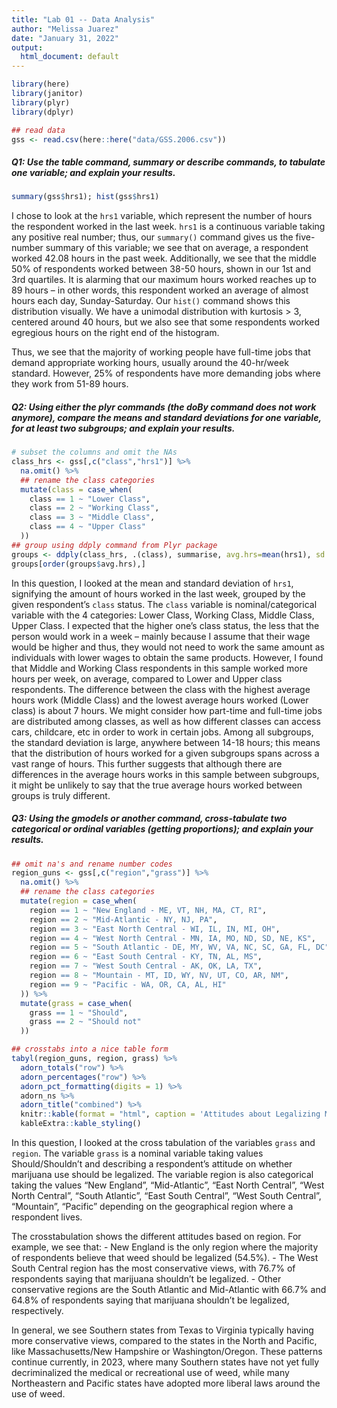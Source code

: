 ```yaml
---
title: "Lab 01 -- Data Analysis"
author: "Melissa Juarez"
date: "January 31, 2022"
output:
  html_document: default
---
```


```r
library(here)
library(janitor)
library(plyr)
library(dplyr)

## read data
gss <- read.csv(here::here("data/GSS.2006.csv"))
```

##### Q1: Use the table command, summary or describe commands, to tabulate one variable; and explain your results.

```r
summary(gss$hrs1); hist(gss$hrs1)
```

I chose to look at the `hrs1` variable, which represent the number of hours the respondent worked in the last week.
`hrs1` is a continuous variable taking any positive real number; thus, our `summary()` command gives us the five-number summary of this variable; we see that on average, a respondent worked 42.08 hours in the past week.
Additionally, we see that the middle 50% of respondents worked between 38-50 hours, shown in our 1st and 3rd quartiles.
It is alarming that our maximum hours worked reaches up to 89 hours -- in other words, this respondent worked an average of almost hours each day, Sunday-Saturday.
Our `hist()` command shows this distribution visually.
We have a unimodal distribution with kurtosis \> 3, centered around 40 hours, but we also see that some respondents worked egregious hours on the right end of the histogram.

Thus, we see that the majority of working people have full-time jobs that demand appropriate working hours, usually around the 40-hr/week standard.
However, 25% of respondents have more demanding jobs where they work from 51-89 hours.

##### Q2: Using either the plyr commands (the doBy command does not work anymore), compare the means and standard deviations for one variable, for at least two subgroups; and explain your results.

```r
# subset the columns and omit the NAs
class_hrs <- gss[,c("class","hrs1")] %>%
  na.omit() %>%
  ## rename the class categories
  mutate(class = case_when(
    class == 1 ~ "Lower Class",
    class == 2 ~ "Working Class",
    class == 3 ~ "Middle Class",
    class == 4 ~ "Upper Class"
  ))
## group using ddply command from Plyr package
groups <- ddply(class_hrs, .(class), summarise, avg.hrs=mean(hrs1), sd.hrs=sd(hrs1) )
groups[order(groups$avg.hrs),]

```

In this question, I looked at the mean and standard deviation of `hrs1`, signifying the amount of hours worked in the last week, grouped by the given respondent's `class` status.
The `class` variable is nominal/categorical variable with the 4 categories: Lower Class, Working Class, Middle Class, Upper Class.
I expected that the higher one's class status, the less that the person would work in a week -- mainly because I assume that their wage would be higher and thus, they would not need to work the same amount as individuals with lower wages to obtain the same products.
However, I found that Middle and Working Class respondents in this sample worked more hours per week, on average, compared to Lower and Upper class respondents.
The difference between the class with the highest average hours work (Middle Class) and the lowest average hours worked (Lower class) is about 7 hours.
We might consider how part-time and full-time jobs are distributed among classes, as well as how different classes can access cars, childcare, etc in order to work in certain jobs.
Among all subgroups, the standard deviation is large, anywhere between 14-18 hours; this means that the distribution of hours worked for a given subgroups spans across a vast range of hours.
This further suggests that although there are differences in the average hours works in this sample between subgroups, it might be unlikely to say that the true average hours worked between groups is truly different.

##### Q3: Using the gmodels or another command, cross-tabulate two categorical or ordinal variables (getting proportions); and explain your results.

```r
## omit na's and rename number codes
region_guns <- gss[,c("region","grass")] %>%
  na.omit() %>%
  ## rename the class categories
  mutate(region = case_when(
    region == 1 ~ "New England - ME, VT, NH, MA, CT, RI",
    region == 2 ~ "Mid-Atlantic - NY, NJ, PA",
    region == 3 ~ "East North Central - WI, IL, IN, MI, OH",
    region == 4 ~ "West North Central - MN, IA, MO, ND, SD, NE, KS",
    region == 5 ~ "South Atlantic - DE, MY, WV, VA, NC, SC, GA, FL, DC",
    region == 6 ~ "East South Central - KY, TN, AL, MS",
    region == 7 ~ "West South Central - AK, OK, LA, TX",
    region == 8 ~ "Mountain - MT, ID, WY, NV, UT, CO, AR, NM",
    region == 9 ~ "Pacific - WA, OR, CA, AL, HI"
  )) %>%
  mutate(grass = case_when(
    grass == 1 ~ "Should",
    grass == 2 ~ "Should not"
  ))

## crosstabs into a nice table form 
tabyl(region_guns, region, grass) %>%
  adorn_totals("row") %>%
  adorn_percentages("row") %>%
  adorn_pct_formatting(digits = 1) %>%
  adorn_ns %>%
  adorn_title("combined") %>%
  knitr::kable(format = "html", caption = 'Attitudes about Legalizing Marijuana by Geographical Region, in 2006.') %>%
  kableExtra::kable_styling()
```

In this question, I looked at the cross tabulation of the variables `grass` and `region`.
The variable `grass` is a nominal variable taking values Should/Shouldn't and describing a respondent's attitude on whether marijuana use should be legalized.
The variable region is also categorical taking the values "New England", "Mid-Atlantic", "East North Central", "West North Central", "South Atlantic", "East South Central", "West South Central", "Mountain", "Pacific" depending on the geographical region where a respondent lives.

The crosstabulation shows the different attitudes based on region.
For example, we see that: - New England is the only region where the majority of respondents believe that weed should be legalized (54.5%).
- The West South Central region has the most conservative views, with 76.7% of respondents saying that marijuana shouldn't be legalized.
- Other conservative regions are the South Atlantic and Mid-Atlantic with 66.7% and 64.8% of respondents saying that marijuana shouldn't be legalized, respectively.

In general, we see Southern states from Texas to Virginia typically having more conservative views, compared to the states in the North and Pacific, like Massachusetts/New Hampshire or Washington/Oregon.
These patterns continue currently, in 2023, where many Southern states have not yet fully decriminalized the medical or recreational use of weed, while many Northeastern and Pacific states have adopted more liberal laws around the use of weed.
